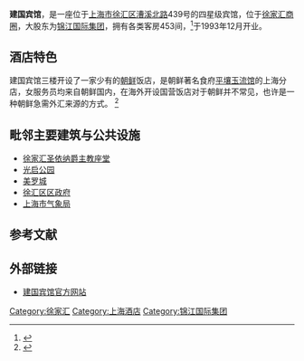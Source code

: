 {{Infobox Modern Building
|image             = JianguoHotel.JPG
|caption           = 建国宾馆
|name              = 建国宾馆
|location_town     = {{CHN}}上海市漕溪北路439号
|owner             = 锦江国际集团<sup>（持股65%）</sup>
|architect         = 
|client            = 
|construction_start_date=  
|completion_date   = 1993年
|cost              = 
|style             = 
}}
'''建国宾馆'''，是一座位于[[上海市|上海市]][[徐汇区|徐汇区]][[漕溪北路|漕溪北路]]439号的四星级宾馆，位于[[徐家汇|徐家汇商圈]]，大股东为[[锦江国际集团|锦江国际集团]]，拥有各类客房453间，<ref name="锦江集团">{{cite web|url=http://www.jinjianghotels.com.cn/OurOperations.aspx?cid=5&id=8|title=星级酒店资产|date=|publisher=上海锦江国际酒店（集团）股份有限公司|accessdate=|archive-url=https://web.archive.org/web/20140405094426/http://www.jinjianghotels.com.cn/OurOperations.aspx?cid=5&id=8|archive-date=2014-04-05|dead-url=yes}}</ref>于1993年12月开业。

==酒店特色==
建国宾馆三楼开设了一家少有的[[朝鲜|朝鲜]]饭店，是朝鲜著名食府[[玉流館|平壤玉流馆]]的上海分店，女服务员均来自朝鲜国内，在海外开设国营饭店对于朝鲜并不常见，也许是一种朝鲜急需外汇来源的方式。 <ref>{{cite web|url=http://www.sznews.com/news/content/2006-10/21/content_464752.htm|title=探访上海最古老的朝鲜酒家:服务员不许谈恋爱|date=2006-10-21|publisher=深圳新闻网|accessdate=|archive-url=https://web.archive.org/web/20150924112845/http://www.sznews.com/news/content/2006-10/21/content_464752.htm|archive-date=2015-09-24|dead-url=yes}}</ref>

==毗邻主要建筑与公共设施==
*[[徐家汇圣依纳爵主教座堂|徐家汇圣依纳爵主教座堂]]
*[[光启公园|光启公园]]
*[[美罗城|美罗城]]
*[[徐汇区|徐汇区区政府]]
*[[上海市气象局|上海市气象局]]

==参考文献==
{{reflist}}

==外部链接==
*[http://www.jianguohotels.com/ 建国宾馆官方网站] {{Wayback|url=http://www.jianguohotels.com/ |date=20211207081551 }}

{{徐家汇}}

[[Category:徐家汇|Category:徐家汇]]
[[Category:上海酒店|Category:上海酒店]]
[[Category:锦江国际集团|Category:锦江国际集团]]